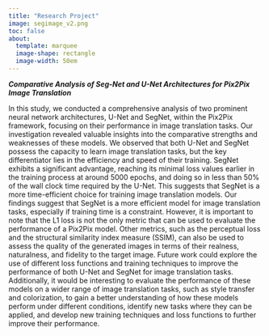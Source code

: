 ```yaml
---
title: "Research Project"
image: segimage_v2.png
toc: false
about: 
  template: marquee
  image-shape: rectangle
  image-width: 50em
---
```


***Comparative Analysis of Seg-Net and U-Net Architectures for Pix2Pix Image Translation***

In this study, we conducted a comprehensive analysis of two prominent neural network architectures, U-Net and SegNet, within the Pix2Pix framework, focusing on their performance in image translation tasks. Our investigation revealed valuable insights into the comparative strengths and weaknesses of these models. We observed that both U-Net and SegNet possess the capacity to learn image translation tasks, but the key differentiator lies in the efficiency and speed of their training. SegNet exhibits a significant advantage, reaching its minimal loss values earlier in the training process at around 5000 epochs, and doing so in less than 50% of the wall clock time required by the U-Net. This suggests that SegNet is a more time-efficient choice for training image translation models. Our findings suggest that SegNet is a more efficient model for image translation tasks, especially if training time is a constraint. However, it is important to note that the L1 loss is not the only metric that can be used to evaluate the performance of a Pix2Pix model. Other metrics, such as the perceptual loss and the structural similarity index measure (SSIM), can also be used to assess the quality of the generated images in terms of their realness, naturalness, and fidelity to the target image. Future work could explore the use of different loss functions and training techniques to improve the performance of both U-Net and SegNet for image translation tasks. Additionally, it would be interesting to evaluate the performance of these models on a wider range of image translation tasks, such as style transfer and colorization, to gain a better understanding of how these models perform under different conditions, identify new tasks where they can be applied, and develop new training techniques and loss functions to further improve their performance.
